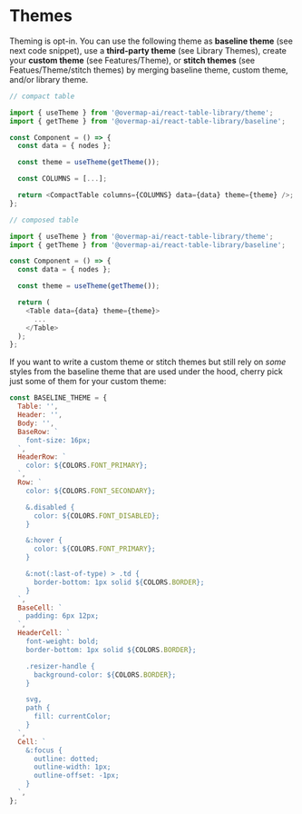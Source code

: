 
<Meta title="Theming/Themes" />

# Themes

Theming is opt-in. You can use the following theme as **baseline theme** (see next code snippet), use a **third-party theme** (see Library Themes), create your **custom theme** (see Features/Theme), or **stitch themes** (see Featues/Theme/stitch themes) by merging baseline theme, custom theme, and/or library theme.

```javascript
// compact table

import { useTheme } from '@overmap-ai/react-table-library/theme';
import { getTheme } from '@overmap-ai/react-table-library/baseline';

const Component = () => {
  const data = { nodes };

  const theme = useTheme(getTheme());

  const COLUMNS = [...];

  return <CompactTable columns={COLUMNS} data={data} theme={theme} />;
};
```

```javascript
// composed table

import { useTheme } from '@overmap-ai/react-table-library/theme';
import { getTheme } from '@overmap-ai/react-table-library/baseline';

const Component = () => {
  const data = { nodes };

  const theme = useTheme(getTheme());

  return (
    <Table data={data} theme={theme}>
      ...
    </Table>
  );
};
```

If you want to write a custom theme or stitch themes but still rely on _some_ styles from the baseline theme that are used under the hood, cherry pick just some of them for your custom theme:

```javascript
const BASELINE_THEME = {
  Table: '',
  Header: '',
  Body: '',
  BaseRow: `
    font-size: 16px;
  `,
  HeaderRow: `
    color: ${COLORS.FONT_PRIMARY};
  `,
  Row: `
    color: ${COLORS.FONT_SECONDARY};

    &.disabled {
      color: ${COLORS.FONT_DISABLED};
    }

    &:hover {
      color: ${COLORS.FONT_PRIMARY};
    }

    &:not(:last-of-type) > .td {
      border-bottom: 1px solid ${COLORS.BORDER};
    }
  `,
  BaseCell: `
    padding: 6px 12px;
  `,
  HeaderCell: `
    font-weight: bold;
    border-bottom: 1px solid ${COLORS.BORDER};

    .resizer-handle {
      background-color: ${COLORS.BORDER};
    }

    svg,
    path {
      fill: currentColor;
    }
  `,
  Cell: `
    &:focus {
      outline: dotted;
      outline-width: 1px;
      outline-offset: -1px;
    }
  `,
};
```
